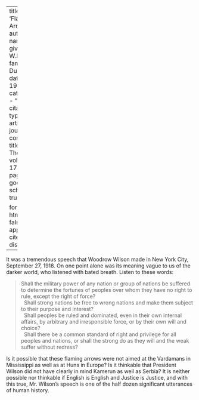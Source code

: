 
---
title: 'Flaming Arrows'
author:
  - name:
      given: W.E.B.
      family: Du Bois
date: May 1919
categories: 
  - ""
citation: 
  type: article-journal
  container-title: The Crisis
  volume: 17
  issue: 1
  page: 7
google-scholar: true

format:
  html:
    toc: false
    appendix-cite-as: display
---


It was a tremendous speech that Woodrow Wilson made in New York City, September 27, 1918. On one point alone was its meaning vague to us of the darker world, who listened with bated breath. Listen to these words:

> Shall the military power of any nation or group of nations be suffered to determine the fortunes of peoples over whom they have no right to rule, except the right of force?    
> &nbsp;
> Shall strong nations be free to wrong nations and make them subject to their purpose and interest?    
> &nbsp;
> Shall peoples be ruled and dominated, even in their own internal affairs, by arbitrary and irresponsible force, or by their own will and choice?    
> &nbsp;
> Shall there be a common standard of right and privilege for all peoples and nations, or shall the strong do as they will and the weak suffer without redress?

Is it possible that these flaming arrows were not aimed at the Vardamans in Mississippi as well as at Huns in Europe? Is it thinkable that President Wilson did not have clearly in mind Kamerun as well as Serbia? It is neither possible nor thinkable if English is English and Justice is Justice, and with this true, Mr. Wilson's speech is one of the half dozen significant utterances of human history.

